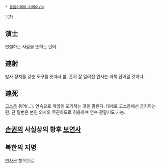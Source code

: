  * [[동음이의어·다의어/ㅇ]]

[[목차]]
== 演士 ==
연설하는 사람을 뜻하는 단어. 

== 連射 ==
발사 장치를 갖춘 도구를 잇따라 쏨. 흔히 잘 알려진 연사는 이쪽 단어일 것이다.

== 連死 ==
[[고스톱]] 용어(...). 연속으로 게임을 포기하는 것을 말한다. 대체로 고스톱에선 금지하는 편. 단 말번은 본인 의사와 무관하므로 허용하며 연속 광팔기도 가능.

== [[손권]]의 사실상의 황후 [[보연사]] ==

== 북한의 지명 ==
[[연사군]] 항목으로.
